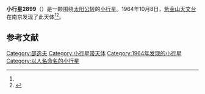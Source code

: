 {{Infobox planet
| bgcolour = #FFFFC0
| name = 2899 Runrun Shaw
| symbol = 
| image = 
| caption = 
| discovery = yes
| discovery_ref = 
| discoverer = [[紫金山天文台|紫金山天文台]]
| discovery_site = [[南京|南京]] 
| discovered = 1964年10月8日
| designations = yes
| mp_name = 
| named_after = [[邵逸夫|邵逸夫]]
| alt_names = 1964 TR2/ 1981 SG1
| mp_category = [[主带小行星|主带小行星]]
| orbit_ref = <ref name="a">[http://ssd.jpl.nasa.gov/sbdb.cgi?sstr=2899 2899 Runrun Shaw] {{Wayback|url=http://ssd.jpl.nasa.gov/sbdb.cgi?sstr=2899 |date=20200926061713 }}，小行星數據庫瀏覽器（JPL Small-Body Database Browser）－[[美国国家航空航天局|美国国家航空航天局]]喷气推进实验室</ref>
| epoch = 2456400.5 (2013年4月18日更新)
| aphelion = {{convert|2.6154926|AU|km|3|abbr=on|lk=out}}
| perihelion = {{convert|1.9099190|AU|km|3|abbr=on}}
| semimajor = {{convert|2.2627058|AU|km|3|abbr=on}}
| eccentricity = 0.1559137
| period = 1243.198753 [[日|日]]<br />3.4[[儒略年|儒略年]]
| avg_speed = 
| inclination = 3.22315
| asc_node = 19.75074
| mean_anomaly = 
| arg_peri = 304.13791
| satellites = 
| physical_characteristics = yes
| dimensions = 
| mass = 
| density = 
| surface_grav = 
| escape_velocity = 
| sidereal_day = 
| axial_tilt = 
| pole_ecliptic_lat = 
| pole_ecliptic_lon = 
| albedo = 
| temperatures= 
| temp_name1 = 
| mean_temp_1 = 
| max_temp_1 = 
| temp_name2 = 
| max_temp_2 = 
| spectral_type = 
| abs_magnitude = 
}}

'''小行星2899'''（{{lang-en|2899 Runrun Shaw}}）是一颗围绕[[太阳|太阳]][[公转|公转]]的[[小行星|小行星]]。1964年10月8日，[[紫金山天文台|紫金山天文台]]在南京发现了此天体<ref name="a" /><ref>{{cite news|title=小行星列表|url=http://cfa-www.harvard.edu/iau/lists/NumberedMPs.txt|accessdate=2013-07-08|newspaper=哈佛大学|archive-date=2008-05-17|archive-url=https://web.archive.org/web/20080517010638/http://cfa-www.harvard.edu/iau/lists/NumberedMPs.txt|dead-url=no}}</ref>。


==参考文献==
{{reflist}}
{{Minor Planet Number|[[小行星2898|小行星2898]]|[[小行星2900|小行星2900]]}}

{{小天体}}
{{邵逸夫}}
[[Category:邵逸夫|Category:邵逸夫]]
[[Category:小行星带天体|Category:小行星带天体]]
[[Category:1964年发现的小行星|Category:1964年发现的小行星]]
[[Category:以人名命名的小行星|Category:以人名命名的小行星]]

{{asteroid-stub}}